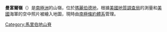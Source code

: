 {{coord|75|5|S|114|39|W|source:GNIS|display=title}}

'''曼富爾嶺'''（{{lang-en|Manfull Ridge}}）是[[南極洲|南極洲]]的山嶺，位於[[瑪麗伯德地|瑪麗伯德地]]，根據[[美國地質調查局|美國地質調查局]]的測量和[[美國|美國]]海軍的空中照片被繪入地圖，現時由[[南極條約體系|南極條約體系]]管理。

{{DEFAULTSORT:Manfull Ridge}}
[[Category:馬里伯地山脊|Category:馬里伯地山脊]]


{{MarieByrdLand-geo-stub}}